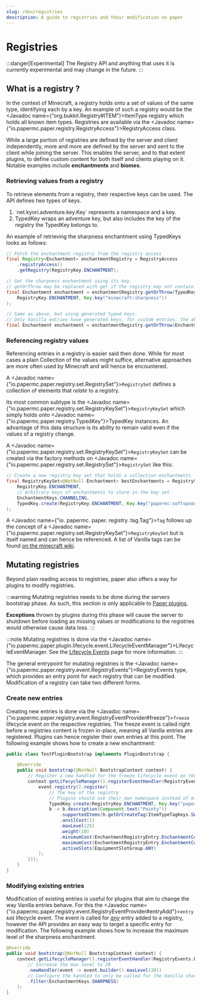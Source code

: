 ```yaml
---
slug: /dev/registries
description: A guide to registries and their modification on paper
---
```


# Registries

:::danger[Experimental]
The Registry API and anything that uses it is currently experimental and may change in the future.
:::

## What is a registry ?

In the context of Minecraft, a registry holds onto a set of values of the same type, identifying
each by a key. An example of such a registry would be the <Javadoc name={"org.bukkit.Registry#ITEM"}>ItemType registry</Javadoc> which holds all known item types.
Registries are available via the <Javadoc name={"io.papermc.paper.registry.RegistryAccess"}>RegistryAccess</Javadoc> class.

While a large portion of registries are defined by the server and client independently, more and
more are defined by the server and sent to the client while joining the server.
This enables the server, and to that extent plugins, to define custom content for both itself and
clients playing on it.
Notable examples include **enchantments** and **biomes**.

### Retrieving values from a registry

To retrieve elements from a registry, their respective keys can be used.
The API defines two types of keys.
<ol>
  <li>
    `net.kyori.adventure.key.Key` represents a namespace and a key.
  </li>
  <li>
    <Javadoc name={"io.papermc.paper.registry.TypedKey"}>TypedKey</Javadoc> wraps an adventure key,
    but also includes the <Javadoc name={"io.papermc.paper.registry.TypedKey#registryKey()"}>key of
    the registry</Javadoc> the
    <Javadoc name={"io.papermc.paper.registry.TypedKey"}>TypedKey</Javadoc> belongs to.
  </li>
</ol>
An example of retrieving the sharpness enchantment using
<Javadoc name={"io.papermc.paper.registry.TypedKey"}>TypedKeys</Javadoc> looks as follows:

```java
// Fetch the enchantment registry from the registry access
final Registry<Enchantment> enchantmentRegistry = RegistryAccess
    .registryAccess()
    .getRegistry(RegistryKey.ENCHANTMENT);

// Get the sharpness enchantment using its key.
// getOrThrow may be replaced with get if the registry may not contain said value
final Enchantment enchantment = enchantmentRegistry.getOrThrow(TypedKey.create(
    RegistryKey.ENCHANTMENT, Key.key("minecraft:sharpness"))
);

// Same as above, but using generated typed keys.
// Only Vanilla entries have generated keys, for custom entries, the above method must be used.
final Enchantment enchantment = enchantmentRegistry.getOrThrow(EnchantmentKeys.SHARPNESS);
```

### Referencing registry values

Referencing entries in a registry is easier said then done.
While for most cases a plain Collection of the values might suffice, alternative approaches are
more often used by Minecraft and will hence be encountered.

A <Javadoc name={"io.papermc.paper.registry.set.RegistrySet"}>`RegistrySet`</Javadoc> defines a
collection of elements that *relate* to a registry.

Its most common subtype is the
<Javadoc name={"io.papermc.paper.registry.set.RegistryKeySet"}>`RegistryKeySet`</Javadoc> which
simply holds onto <Javadoc name={"io.papermc.paper.registry.TypedKey"}>TypedKey</Javadoc> instances.
An advantage of this data structure is its ability to remain valid even if the values of a
registry change.

A <Javadoc name={"io.papermc.paper.registry.set.RegistryKeySet"}>`RegistryKeySet`</Javadoc> can be
created via the factory methods on <Javadoc name={"io.papermc.paper.registry.set.RegistrySet"}>`RegistrySet`</Javadoc> like this:
```java
// Create a new registry key set that holds a collection enchantments
final RegistryKeySet<@NotNull Enchantment> bestEnchantments = RegistrySet.keySet(
    RegistryKey.ENCHANTMENT,
    // Arbitrary keys of enchantments to store in the key set.
    EnchantmentKeys.CHANNELING,
    TypedKey.create(RegistryKey.ENCHANTMENT, Key.key("papermc:softspoon"))
);
```

A <Javadoc name={"io. papermc. paper. registry. tag.Tag"}>`Tag`</Javadoc> follows up the concept
of a <Javadoc name={"io.papermc.paper.registry.set.RegistryKeySet"}>`RegistryKeySet`</Javadoc>
but is itself named and can hence be referenced.
A list of Vanilla tags can be found <a href="https://minecraft.wiki/w/Tag#Java_Edition_2">on the minecraft wiki</a>.

## Mutating registries

Beyond plain reading access to registries, paper also offers a way for plugins to modify registries.

:::warning
Mutating registries needs to be done during the servers bootstrap phase.
As such, this section is only applicable to [Paper plugins](../getting-started/paper-plugins.mdx).

**Exceptions** thrown by plugins during this phase will cause the server to shutdown before loading
as missing values or modifications to the registries would otherwise cause data loss.
:::

:::note
Mutating registries is done via the
<Javadoc
  name={"io.papermc.paper.plugin.lifecycle.event.LifecycleEventManager"}>LifecycleEventManager</Javadoc>.
See the [Lifecycle Events](./lifecycle.mdx) page for more information.
:::

The general entrypoint for mutating registries is
the <Javadoc name={"io.papermc.paper.registry.event.RegistryEvents"}>RegistryEvents</Javadoc> type,
which provides an entry point for each registry that can be modified.
Modification of a registry can take two different forms.

### Create new entries

Creating new entries is done via the <Javadoc name={"io.papermc.paper.registry.event.RegistryEventProvider#freeze"}>`freeze` lifecycle event</Javadoc>
on the respective registries.
The freeze event is called right before a registries content is frozen in-place, meaning all Vanilla entries are registered.
Plugins can hence register their own entries at this point.
The following example shows how to create a new enchantment:

```java
public class TestPluginBootstrap implements PluginBootstrap {

    @Override
    public void bootstrap(@NotNull BootstrapContext context) {
        // Register a new handled for the freeze lifecycle event on the enchantment registry
        context.getLifecycleManager().registerEventHandler(RegistryEvents.ENCHANTMENT.freeze().newHandler(event -> {
            event.registry().register(
                // The key of the registry
                // Plugins should use their own namespace instead of minecraft or papermc
                TypedKey.create(RegistryKey.ENCHANTMENT, Key.key("papermc:pointy")),
                b -> b.description(Component.text("Pointy"))
                    .supportedItems(h.getOrCreateTag(ItemTypeTagKeys.SWORDS))
                    .anvilCost(1)
                    .maxLevel(25)
                    .weight(10)
                    .minimumCost(EnchantmentRegistryEntry.EnchantmentCost.of(1, 1))
                    .maximumCost(EnchantmentRegistryEntry.EnchantmentCost.of(3, 1))
                    .activeSlots(EquipmentSlotGroup.ANY)
            );
        }));
    }
}
```

### Modifying existing entries

Modification of existing entries is useful for plugins that aim to change the way Vanilla entries
behave. For this the <Javadoc name={"io.papermc.paper.registry.event.RegistryEventProvider#entryAdd"}>`entryAdd` lifecycle event</Javadoc>.
The event is called for <u>*any*</u> entry added to a registry, however the API provides an easy way to target a specific entry for modification.
The following example shows how to increase the maximum level of the sharpness enchantment.

```java
@Override
public void bootstrap(@NotNull BootstrapContext context) {
    context.getLifecycleManager().registerEventHandler(RegistryEvents.ENCHANTMENT.entryAdd()
        // Increase the max level to 20
        .newHandler(event -> event.builder().maxLevel(20))
        // Configure the handled to only be called for the Vanilla sharpness enchantment.
        .filter(EnchantmentKeys.SHARPNESS)
    );
}
```
